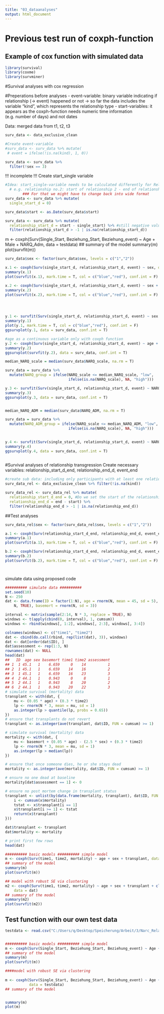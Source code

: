 ```yaml
---
title: "03_dataanalyses"
output: html_document
---
```



# Previous test run of coxph-function
## Example of cox function with simulated data
```r
library(survival)
library(coxme)
library(survminer)
```

#Survival analyses with cox regression

#Preperations before analyses
  - event-variable: binary variable indicating if relationship (-> event) happened or not
                    -> so far the data includes the variable "kind", which represents the relationship type
  - start-variables: it appears as the coxph-function needs numeric time information (e.g. number of days) and not                      dates
                      
  
Data: merged data from t1, t2, t3
```r
surv_data <- data_exclusive_clean

#Create event-variable
#surv_data <- surv_data %>% mutate(
 # event = ifelse(!is.na(kind), 1, 0))

surv_data <- surv_data %>%
  filter(!sex == 3)
```

!!! incomplete !!!
Create start_single variable
```r
#Idea: start_single-variable needs to be calculated differently for Relationship order > 1
  # e.g. relationship no.2: start of relationship 2 - end of relationship 1
        ### For that we might have to change back into wide format
surv_data <- surv_data %>% mutate(
  single_start_d = 0)

surv_data$start <- as.Date(surv_data$start)

surv_data <- surv_data %>% mutate(
  relationship_start_d = start - single_start) %>% #still negative values, needs further checking, approx. 10
  filter(relationship_start_d > -1 | is.na(relationship_start_d))

```


m <- coxph(Surv(Single_Start, Beziehung_Start, Beziehung_event) ~ Age + Male + NARQ_Adm, data = testdata)
## summary of the model
summary(m)
plot(survfit(m))

```r

surv_data$sex <- factor(surv_data$sex, levels = c("1","2"))

x.1 <- coxph(Surv(single_start_d, relationship_start_d, event) ~ sex, data = surv_data)
summary(x.1)
plot(survfit(x.1), mark.time = T, col = c("blue","red"), conf.int = F)

x.2 <- coxph(Surv(single_start_d, relationship_start_d, event) ~ sex + cluster(session), data = surv_data)
summary(x.2)
plot(survfit(x.2), mark.time = T, col = c("blue","red"), conf.int = F)




y.1 <- survfit(Surv(single_start_d, relationship_start_d, event) ~ sex + cluster(session), data = surv_data)
summary(y.1)
plot(y.1, mark.time = T, col = c("blue","red"), conf.int = F)
ggsurvplot(y.1, data = surv_data, conf.int = T)

#age as a continuous variable only with coxph function 
y.2 <- coxph(Surv(single_start_d, relationship_start_d, event) ~ age + cluster(session), data = surv_data)
summary(y.2)
ggsurvplot(survfit(y.2), data = surv_data, conf.int = T)

median_NARQ_scale = median(surv_data$NARQ_scale, na.rm = T)

surv_data = surv_data %>%
  mutate(NARQ_group = ifelse(NARQ_scale <= median_NARQ_scale, "low", 
                             ifelse(is.na(NARQ_scale), NA, "high")))

y.3 <- survfit(Surv(single_start_d, relationship_start_d, event) ~ NARQ_group + cluster(session), data = surv_data)
summary(y.3)
ggsurvplot(y.3, data = surv_data, conf.int = T)


median_NARQ_ADM = median(surv_data$NARQ_ADM, na.rm = T)

surv_data = surv_data %>%
  mutate(NARQ_ADM_group = ifelse(NARQ_scale <= median_NARQ_ADM, "low", 
                             ifelse(is.na(NARQ_scale), NA, "high")))
                             

y.4 <- survfit(Surv(single_start_d, relationship_start_d, event) ~ NARQ_ADM_group + cluster(session), data = surv_data)
summary(y.4)
ggsurvplot(y.4, data = surv_data, conf.int = T)
                      
```



#Survival analyses of relationship transgression
    Create necessary variables: relationship_start_d_end, relationship_end_d, event_end
```r
#create sub data: including only participants with at least one relationship
surv_data_rel <- data_exclusive_clean %>% filter(!is.na(kind))

surv_data_rel <- surv_data_rel %>% mutate(
  relationship_start_d_end = 0, #Do we set the start of the relationship to O, similiar to the beginning of being                                   single above?
  relationship_end_d = end - start) %>%
  filter(relationship_end_d > -1 | is.na(relationship_end_d))

```

##Test analyses
```r

surv_data_rel$sex <- factor(surv_data_rel$sex, levels = c("1","2"))

a.1 <- coxph(Surv(relationship_start_d_end, relationship_end_d, event_end) ~ sex, data = surv_data_rel)
summary(a.1)
plot(survfit(a.1), mark.time = T, col = c("blue","red"), conf.int = F)

b.2 <- coxph(Surv(relationship_start_d_end, relationship_end_d, event_end) ~ sex + cluster(session), data = surv_data_rel)
summary(b.2)
plot(survfit(b.2), mark.time = T, col = c("blue","red"), conf.int = F)




```






simulate data using proposed code
```r
########## simulate data ##########
set.seed(10)
N <- 250
dat <- data.frame(ID = factor(1:N), age = rnorm(N, mean = 45, sd = 5), sex = sample(0:1, 
    N, TRUE), basemort = rnorm(N, sd = 3))

interval <- matrix(sample(2:14, N * 3, replace = TRUE), N)
windows <- t(apply(cbind(0, interval), 1, cumsum))
windows <- rbind(windows[, 1:2], windows[, 2:3], windows[, 3:4])

colnames(windows) <- c("time1", "time2")
dat <- cbind(do.call(rbind, rep(list(dat), 3)), windows)
dat <- dat[order(dat$ID), ]
dat$assessment <- rep(1:3, N)
rownames(dat) <- NULL
head(dat)
##   ID  age sex basemort time1 time2 assessment
## 1  1 45.1   1    6.659     0    14          1
## 2  1 45.1   1    6.659    14    16          2
## 3  1 45.1   1    6.659    16    23          3
## 4  2 44.1   1    0.943     0     8          1
## 5  2 44.1   1    0.943     8    20          2
## 6  2 44.1   1    0.943    20    22          3
# simulate survival (mortality) data
transplant <- with(dat, {
    mu <- (0.05 * age) + (0.3 * time2)
    lp <- rnorm(N * 3, mean = mu, sd = 1)
    as.integer(lp > quantile(lp, probs = 0.65))
})
# ensure that transplants do not revert
transplant <- as.integer(ave(transplant, dat$ID, FUN = cumsum) >= 1)

# simulate survival (mortality) data
mortality <- with(dat, {
    mu <- basemort + (0.05 * age) - (2.5 * sex) + (0.3 * time2)
    lp <- rnorm(N * 3, mean = mu, sd = 1)
    as.integer(lp > median(lp))
})

# ensure that once someone dies, he or she stays dead
mortality <- as.integer(ave(mortality, dat$ID, FUN = cumsum) >= 1)

# ensure no one dead at baseline
mortality[dat$assessment == 1] <- 0

# ensure no post mortem change in transplant status
transplant <- unlist(by(data.frame(mortality, transplant), dat$ID, FUN = function(x) {
    i <- cumsum(x$mortality)
    tstat <- x$transplant[i == 1]
    x$transplant[i >= 1] <- tstat
    return(x$transplant)
}))

dat$transplant <- transplant
dat$mortality <- mortality

# print first few rows
head(dat)
```

```r
########## basic models ########## simple model
m <- coxph(Surv(time1, time2, mortality) ~ age + sex + transplant, data = dat)
## summary of the model
summary(m)
plot(survfit(m))
```


```r
## model with robust SE via clustering
m2 <- coxph(Surv(time1, time2, mortality) ~ age + sex + transplant + cluster(ID), 
    data = dat)
## summary of the model
summary(m2)
plot(survfit(m2))
```

## Test function with our own test data
```r
testdata <- read.csv("C:/Users/q/Desktop/Speicherung/Arbeit/3/Narc_Relationship/narq_relationship_transitions/testdata.csv")


########## basic models ########## simple model
m <- coxph(Surv(Single_Start, Beziehung_Start, Beziehung_event) ~ Age + Male + NARQ_Adm, data = testdata)
## summary of the model
summary(m)
plot(survfit(m))

####model with robust SE via clustering
 
m <- coxph(Surv(Single_Start, Beziehung_Start, Beziehung_event) ~ Age + Male + NARQ_Adm + cluster(Session_Code),
           data = testdata)
## summary of the model


summary(m)
plot(m)
```


